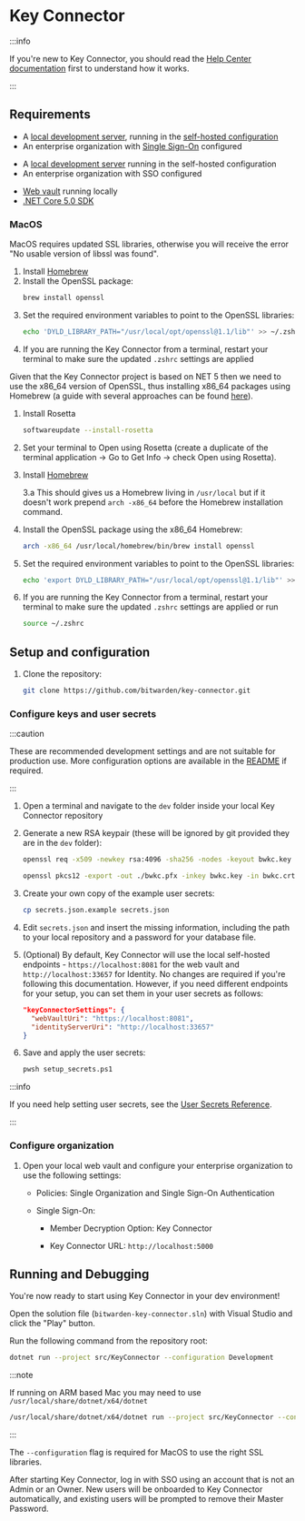 
# Key Connector

:::info

If you're new to Key Connector, you should read the [Help Center documentation][help] first to
understand how it works.

:::

## Requirements

<bitwarden>

- A [local development server](../server/guide.md), running in the
  [self-hosted configuration](../server/self-hosted/index.md)
- An enterprise organization with [Single Sign-On](../server/sso/index.md) configured

</bitwarden>

<community>

- A [local development server](../server/guide.md) running in the self-hosted configuration
- An enterprise organization with SSO configured

</community>

- [Web vault](../clients/web-vault) running locally
- [.NET Core 5.0 SDK](https://www.microsoft.com/net/download/core)

### MacOS

MacOS requires updated SSL libraries, otherwise you will receive the error "No usable version of
libssl was found".

<Tabs>
<TabItem value="intel" label="Intel" default>

1. Install [Homebrew](https://brew.sh/)
2. Install the OpenSSL package:
   ```bash
   brew install openssl
   ```
3. Set the required environment variables to point to the OpenSSL libraries:
   ```bash
   echo 'DYLD_LIBRARY_PATH="/usr/local/opt/openssl@1.1/lib"' >> ~/.zshrc
   ```
4. If you are running the Key Connector from a terminal, restart your terminal to make sure the
   updated `.zshrc` settings are applied

</TabItem>
<TabItem value="arm" label="ARM">

Given that the Key Connector project is based on NET 5 then we need to use the x86_64 version of
OpenSSL, thus installing x86_64 packages using Homebrew (a guide with several approaches can be
found
[here](https://www.wisdomgeek.com/development/installing-intel-based-packages-using-homebrew-on-the-m1-mac/)).

1. Install Rosetta
   ```bash
   softwareupdate --install-rosetta
   ```
2. Set your terminal to Open using Rosetta (create a duplicate of the terminal application -> Go to
   Get Info -> check Open using Rosetta).
3. Install [Homebrew](https://brew.sh/)

   3.a This should gives us a Homebrew living in `/usr/local` but if it doesn't work prepend
   `arch -x86_64` before the Homebrew installation command.

4. Install the OpenSSL package using the x86_64 Homebrew:
   ```bash
   arch -x86_64 /usr/local/homebrew/bin/brew install openssl
   ```
5. Set the required environment variables to point to the OpenSSL libraries:
   ```bash
   echo 'export DYLD_LIBRARY_PATH="/usr/local/opt/openssl@1.1/lib"' >> ~/.zshrc
   ```
6. If you are running the Key Connector from a terminal, restart your terminal to make sure the
   updated `.zshrc` settings are applied or run
   ```bash
   source ~/.zshrc
   ```

</TabItem>
</Tabs>

## Setup and configuration

1. Clone the repository:
   ```bash
   git clone https://github.com/bitwarden/key-connector.git
   ```

### Configure keys and user secrets

:::caution

These are recommended development settings and are not suitable for production use. More
configuration options are available in the
[README](https://github.com/bitwarden/key-connector/blob/master/README.md) if required.

:::

1. Open a terminal and navigate to the `dev` folder inside your local Key Connector repository

2. Generate a new RSA keypair (these will be ignored by git provided they are in the `dev` folder):

   ```bash
   openssl req -x509 -newkey rsa:4096 -sha256 -nodes -keyout bwkc.key -out bwkc.crt -subj "/CN=Bitwarden Key Connector" -days 36500

   openssl pkcs12 -export -out ./bwkc.pfx -inkey bwkc.key -in bwkc.crt -passout pass:{Password}
   ```

3. Create your own copy of the example user secrets:

   ```bash
   cp secrets.json.example secrets.json
   ```

4. Edit `secrets.json` and insert the missing information, including the path to your local
   repository and a password for your database file.
5. (Optional) By default, Key Connector will use the local self-hosted endpoints -
   `https://localhost:8081` for the web vault and `http://localhost:33657` for Identity. No changes
   are required if you're following this documentation. However, if you need different endpoints for
   your setup, you can set them in your user secrets as follows:

   ```json
   "keyConnectorSettings": {
     "webVaultUri": "https://localhost:8081",
     "identityServerUri": "http://localhost:33657"
   }
   ```

6. Save and apply the user secrets:

   ```bash
   pwsh setup_secrets.ps1
   ```

:::info

If you need help setting user secrets, see the
[User Secrets Reference](../../contributing/user-secrets.md).

:::

### Configure organization

1. Open your local web vault and configure your enterprise organization to use the following
   settings:

   - Policies: Single Organization and Single Sign-On Authentication

   - Single Sign-On:

     - Member Decryption Option: Key Connector

     - Key Connector URL: `http://localhost:5000`

## Running and Debugging

You're now ready to start using Key Connector in your dev environment!

<Tabs>
   <TabItem value="vs" label="Visual Studio" default>

Open the solution file (`bitwarden-key-connector.sln`) with Visual Studio and click the "Play"
button.

   </TabItem>
   <TabItem value="cli" label="CLI">

Run the following command from the repository root:

```bash
dotnet run --project src/KeyConnector --configuration Development
```

:::note

If running on ARM based Mac you may need to use `/usr/local/share/dotnet/x64/dotnet`

```bash
/usr/local/share/dotnet/x64/dotnet run --project src/KeyConnector --configuration Development
```

:::

The `--configuration` flag is required for MacOS to use the right SSL libraries.

   </TabItem>
</Tabs>

After starting Key Connector, log in with SSO using an account that is not an Admin or an Owner. New
users will be onboarded to Key Connector automatically, and existing users will be prompted to
remove their Master Password.

[help]: https://bitwarden.com/help/about-key-connector/
